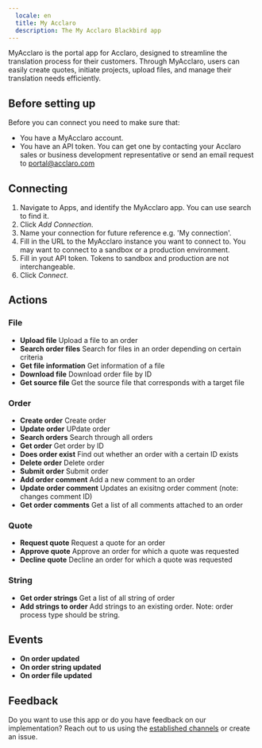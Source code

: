 ```yaml
---
  locale: en
  title: My Acclaro
  description: The My Acclaro Blackbird app
---
```


<LinkCard title="View on Github" target="_blank" href="https://github.com/bb-io/Acclaro" icon="github" />

MyAcclaro is the portal app for Acclaro, designed to streamline the translation process for their customers. Through MyAcclaro, users can easily create quotes, initiate projects, upload files, and manage their translation needs efficiently.

## Before setting up

Before you can connect you need to make sure that:

- You have a MyAcclaro account.
- You have an API token. You can get one by contacting your Acclaro sales or business development representative or send an email request to portal@acclaro.com

## Connecting

1. Navigate to Apps, and identify the MyAcclaro app. You can use search to find it.
2. Click _Add Connection_.
3. Name your connection for future reference e.g. 'My connection'.
4. Fill in the URL to the MyAcclaro instance you want to connect to. You may want to connect to a sandbox or a production environment.
5. Fill in yout API token. Tokens to sandbox and production are not interchangeable.
7. Click _Connect_.

## Actions

###  File

- **Upload file** Upload a file to an order
- **Search order files** Search for files in an order depending on certain criteria
- **Get file information** Get information of a file
- **Download file** Download order file by ID
- **Get source file** Get the source file that corresponds with a target file

###  Order

- **Create order** Create order
- **Update order** UPdate order
- **Search orders** Search through all orders
- **Get order** Get order by ID
- **Does order exist** Find out whether an order with a certain ID exists
- **Delete order** Delete order
- **Submit order** Submit order
- **Add order comment** Add a new comment to an order
- **Update order comment** Updates an exisitng order comment (note: changes comment ID)
- **Get order comments** Get a list of all comments attached to an order

###  Quote

- **Request quote** Request a quote for an order
- **Approve quote** Approve an order for which a quote was requested
- **Decline quote** Decline an order for which a quote was requested

###  String

- **Get order strings** Get a list of all string of order
- **Add strings to order** Add strings to an existing order. Note: order process type should be string.

## Events

- **On order updated**
- **On order string updated**
- **On order file updated**

## Feedback

Do you want to use this app or do you have feedback on our implementation? Reach out to us using the [established channels](https://www.blackbird.io/) or create an issue.


